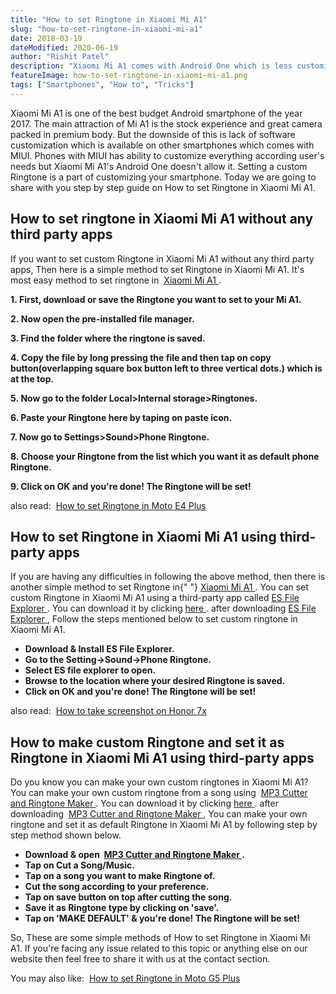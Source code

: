 ```yaml
---
title: "How to set Ringtone in Xiaomi Mi A1"
slug: "how-to-set-ringtone-in-xiaomi-mi-a1"
date: 2018-03-19
dateModified: 2020-06-19
author: "Rishit Patel"
description: "Xiaomi Mi A1 comes with Android One which is less customizable. Here is a much needed step by step guide on How to set Ringtone in Xiaomi Mi A1."
featureImage: how-to-set-ringtone-in-xiaomi-mi-a1.png
tags: ["Smartphones", "How to", "Tricks"]
---
```


<p>
  Xiaomi Mi A1 is one of the best budget Android smartphone of the year 2017.
  The main attraction of Mi A1 is the stock experience and great camera packed
  in premium body. But the downside of this is lack of software customization
  which is available on other smartphones which comes with MIUI. Phones with
  MIUI has ability to customize everything according user's needs but Xiaomi Mi
  A1's Android One doesn't allow it. Setting a custom Ringtone is a part of
  customizing your smartphone. Today we are going to share with you step by step
  guide on How to set Ringtone in Xiaomi Mi A1.
</p>
<h2>How to set ringtone in Xiaomi Mi A1 without any third party apps</h2>
<p>
  If you want to set custom Ringtone in Xiaomi Mi A1 without any third party
  apps, Then here is a simple method to set Ringtone in Xiaomi Mi A1. It's most
  easy method to set ringtone in 
  <a href="http://amzn.to/2ItKNCO" target="_blank" rel="noopener noreferrer">
    Xiaomi Mi A1
  </a>.
</p>
<p>
  <strong>
    1. First, download or save the Ringtone you want to set to your Mi A1.
  </strong>
</p>
<p>
  <strong>2. Now open the pre-installed file manager.</strong>
</p>
<p>
  <strong>3. Find the folder where the ringtone is saved.</strong>
</p>
<p>
  <strong>
    4. Copy the file by long pressing the file and then tap on copy
    button(overlapping square box button left to three vertical dots.) which is
    at the top. 
  </strong>
</p>
<p>
  <strong>
    5. Now go to the folder Local&gt;Internal storage&gt;Ringtones.
  </strong>
</p>
<p>
  <strong>6. Paste your Ringtone here by taping on paste icon.</strong>
</p>
<p>
  <strong>7. Now go to Settings&gt;Sound&gt;Phone Ringtone.</strong>
</p>
<p>
  <strong>
    8. Choose your Ringtone from the list which you want it as default phone
    Ringtone.
  </strong>
</p>
<p>
  <strong>9. Click on OK and you're done! The Ringtone will be set!</strong>
</p>
<p>
  also read: 
  <a
    href="https://rishitpatel.com/how-to-set-ringtone-in-moto-e4-plus/"
    target="_blank"
    rel="noopener noreferrer"
  >
    How to set Ringtone in Moto E4 Plus
  </a>
</p>
<h2>How to set Ringtone in Xiaomi Mi A1 using third-party apps</h2>
<p>
  If you are having any difficulties in following the above method, then there
  is another simple method to set Ringtone in{" "}
  <a href="http://amzn.to/2ItKNCO" target="_blank" rel="noopener noreferrer">
    Xiaomi Mi A1
  </a>
  . You can set custom Ringtone in Xiaomi Mi A1 using a third-party app called <a
    href="https://goo.gl/N3RA8g"
    target="_blank"
    rel="noopener noreferrer"
  >
    ES File Explorer
  </a>. You can download it by clicking <a
    href="https://goo.gl/N3RA8g"
    target="_blank"
    rel="noopener noreferrer"
  >
    here
  </a>. after downloading <a
    href="https://goo.gl/N3RA8g"
    target="_blank"
    rel="noopener noreferrer"
  >
    ES File Explorer
  </a>, Follow the steps mentioned below to set custom ringtone in Xiaomi Mi A1.
</p>
<ul>
  <li>
    <strong>Download &amp; Install ES File Explorer.</strong>
  </li>
  <li>
    <strong>Go to the Setting-&gt;Sound-&gt;Phone Ringtone.</strong>
  </li>
  <li>
    <strong>Select ES file explorer to open.</strong>
  </li>
  <li>
    <strong>
      Browse to the location where your desired Ringtone is saved.
    </strong>
  </li>
  <li>
    <strong>Click on OK and you're done! The Ringtone will be set!</strong>
  </li>
</ul>
<p>
  also read: 
  <a
    title="How to take screenshot on Honor 7x"
    href="https://rishitpatel.com/how-to-take-screenshot-on-honor-7x/"
    target="_blank"
    rel="bookmark noopener noreferrer"
  >
    How to take screenshot on Honor 7x
  </a>
</p>

<h2>
  How to make custom Ringtone and set it as Ringtone in Xiaomi Mi A1 using
  third-party apps
</h2>
<p>
  Do you know you can make your own custom ringtones in Xiaomi Mi A1? You can
  make your own custom ringtone from a song using 
  <a
    href="https://play.google.com/store/apps/details?id=com.atomic.apps.ringtone.cutter&amp;hl=en"
    target="_blank"
    rel="noopener noreferrer"
  >
    MP3 Cutter and Ringtone Maker
  </a>. You can download it by clicking <a
    href="https://play.google.com/store/apps/details?id=com.atomic.apps.ringtone.cutter&amp;hl=en"
    target="_blank"
    rel="noopener noreferrer"
  >
    here
  </a>. after downloading 
  <a
    href="https://play.google.com/store/apps/details?id=com.atomic.apps.ringtone.cutter&amp;hl=en"
    target="_blank"
    rel="noopener noreferrer"
  >
    MP3 Cutter and Ringtone Maker
  </a>
  , You can make your own ringtone and set it as default Ringtone in Xiaomi Mi A1
  by following step by step method shown below.
</p>
<ul>
  <li>
    <strong>
      Download &amp; open 
      <a
        href="https://play.google.com/store/apps/details?id=com.atomic.apps.ringtone.cutter&amp;hl=en"
        target="_blank"
        rel="noopener noreferrer"
      >
        MP3 Cutter and Ringtone Maker
      </a>.
    </strong>
  </li>
  <li>
    <strong>Tap on Cut a Song/Music.</strong>
  </li>
  <li>
    <strong>Tap on a song you want to make Ringtone of.</strong>
  </li>
  <li>
    <strong>Cut the song according to your preference.</strong>
  </li>
  <li>
    <strong>Tap on save button on top after cutting the song.</strong>
  </li>
  <li>
    <strong>Save it as Ringtone type by clicking on 'save'.</strong>
  </li>
  <li>
    <strong>
      Tap on 'MAKE DEFAULT' &amp; you're done! The Ringtone will be set!
    </strong>
  </li>
</ul>
<p>
  So, These are some simple methods of How to set Ringtone in Xiaomi Mi A1. If
  you're facing any issue related to this topic or anything else on our website
  then feel free to share it with us at the contact section.
</p>
<p class="entry-title td-module-title">
  You may also like: 
  <a
    title="How to set Ringtone in Moto G5 Plus"
    href="https://rishitpatel.com/how-to-set-ringtone-in-moto-g5-plus/"
    target="_blank"
    rel="bookmark noopener noreferrer"
  >
    How to set Ringtone in Moto G5 Plus
  </a>
</p>
